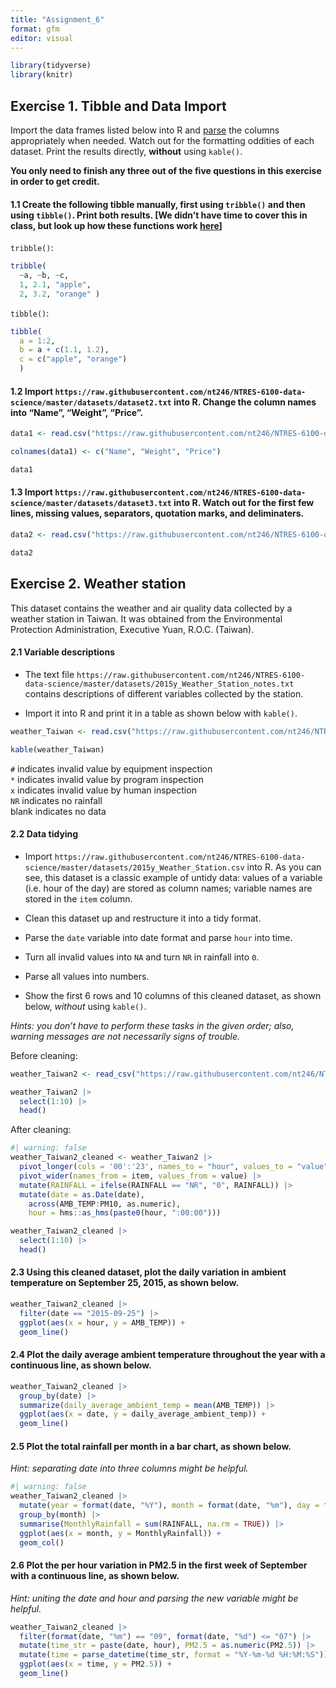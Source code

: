 ```yaml
---
title: "Assignment_6"
format: gfm
editor: visual
---
```


```r
library(tidyverse)
library(knitr)
```

## Exercise 1. Tibble and Data Import

Import the data frames listed below into R and [parse](https://r4ds.had.co.nz/data-import.html#parsing-a-vector) the columns appropriately when needed. Watch out for the formatting oddities of each dataset. Print the results directly, **without** using `kable()`.

**You only need to finish any three out of the five questions in this exercise in order to get credit.**

#### 1.1 Create the following tibble manually, first using `tribble()` and then using `tibble()`. Print both results. \[We didn’t have time to cover this in class, but look up how these functions work [here](https://r4ds.had.co.nz/tibbles.html#creating-tibbles)\]

`tribble()`:

```r
tribble(
  ~a, ~b, ~c,
  1, 2.1, "apple", 
  2, 3.2, "orange" )
```

`tibble()`:

```r
tibble(
  a = 1:2,
  b = a + c(1.1, 1.2),
  c = c("apple", "orange")
  )
```

#### 1.2 Import `https://raw.githubusercontent.com/nt246/NTRES-6100-data-science/master/datasets/dataset2.txt` into R. Change the column names into “Name”, “Weight”, “Price”.

```r
data1 <- read.csv("https://raw.githubusercontent.com/nt246/NTRES-6100-data-science/master/datasets/dataset2.txt", header = FALSE)

colnames(data1) <- c("Name", "Weight", "Price")

data1
```

#### 1.3 Import `https://raw.githubusercontent.com/nt246/NTRES-6100-data-science/master/datasets/dataset3.txt` into R. Watch out for the first few lines, missing values, separators, quotation marks, and deliminaters.

```r
data2 <- read.csv("https://raw.githubusercontent.com/nt246/NTRES-6100-data-science/master/datasets/dataset3.txt", quote = "/", skip = 2, na = c("Not Available", "?"), header = TRUE, sep = ";")

data2
```

## Exercise 2. Weather station

This dataset contains the weather and air quality data collected by a weather station in Taiwan. It was obtained from the Environmental Protection Administration, Executive Yuan, R.O.C. (Taiwan).

#### 2.1 Variable descriptions

-   The text file `https://raw.githubusercontent.com/nt246/NTRES-6100-data-science/master/datasets/2015y_Weather_Station_notes.txt` contains descriptions of different variables collected by the station.

-   Import it into R and print it in a table as shown below with `kable()`.

```r
weather_Taiwan <- read.csv("https://raw.githubusercontent.com/nt246/NTRES-6100-data-science/master/datasets/2015y_Weather_Station_notes.txt", header = TRUE, sep = "-")

kable(weather_Taiwan)
```

`#` indicates invalid value by equipment inspection\
`*` indicates invalid value by program inspection\
`x` indicates invalid value by human inspection\
`NR` indicates no rainfall\
blank indicates no data

#### 2.2 Data tidying

-   Import `https://raw.githubusercontent.com/nt246/NTRES-6100-data-science/master/datasets/2015y_Weather_Station.csv` into R. As you can see, this dataset is a classic example of untidy data: values of a variable (i.e. hour of the day) are stored as column names; variable names are stored in the `item` column.

-   Clean this dataset up and restructure it into a tidy format.

-   Parse the `date` variable into date format and parse `hour` into time.

-   Turn all invalid values into `NA` and turn `NR` in rainfall into `0`.

-   Parse all values into numbers.

-   Show the first 6 rows and 10 columns of this cleaned dataset, as shown below, *without* using `kable()`.

*Hints: you don’t have to perform these tasks in the given order; also, warning messages are not necessarily signs of trouble.*


Before cleaning:
```r
weather_Taiwan2 <- read_csv("https://raw.githubusercontent.com/nt246/NTRES-6100-data-science/master/datasets/2015y_Weather_Station.csv", col_names = TRUE, col_types = cols(.default = "c"))

weather_Taiwan2 |> 
  select(1:10) |> 
  head()
```         


After cleaning:
```r
#| warning: false
weather_Taiwan2_cleaned <- weather_Taiwan2 |>
  pivot_longer(cols = '00':'23', names_to = "hour", values_to = "value") |>
  pivot_wider(names_from = item, values_from = value) |>
  mutate(RAINFALL = ifelse(RAINFALL == "NR", "0", RAINFALL)) |>
  mutate(date = as.Date(date),
    across(AMB_TEMP:PM10, as.numeric),
    hour = hms::as_hms(paste0(hour, ":00:00")))

weather_Taiwan2_cleaned |> 
  select(1:10) |> 
  head()
```         

#### 2.3 Using this cleaned dataset, plot the daily variation in ambient temperature on September 25, 2015, as shown below.

```r
weather_Taiwan2_cleaned |> 
  filter(date == "2015-09-25") |> 
  ggplot(aes(x = hour, y = AMB_TEMP)) + 
  geom_line()
```

#### 2.4 Plot the daily average ambient temperature throughout the year with a **continuous line**, as shown below.

```r

weather_Taiwan2_cleaned |> 
  group_by(date) |> 
  summarize(daily_average_ambient_temp = mean(AMB_TEMP)) |> 
  ggplot(aes(x = date, y = daily_average_ambient_temp)) +
  geom_line()
```

#### 2.5 Plot the total rainfall per month in a bar chart, as shown below.

*Hint: separating date into three columns might be helpful.*

```r
#| warning: false
weather_Taiwan2_cleaned |> 
  mutate(year = format(date, "%Y"), month = format(date, "%m"), day = format(date, "%d"), RAINFALL = as.numeric(RAINFALL)) |> 
  group_by(month) |> 
  summarise(MonthlyRainfall = sum(RAINFALL, na.rm = TRUE)) |> 
  ggplot(aes(x = month, y = MonthlyRainfall)) + 
  geom_col()

```

#### 2.6 Plot the per hour variation in PM2.5 in the first week of September with a **continuous line**, as shown below.

*Hint: uniting the date and hour and parsing the new variable might be helpful.*

```r
weather_Taiwan2_cleaned |> 
  filter(format(date, "%m") == "09", format(date, "%d") <= "07") |> 
  mutate(time_str = paste(date, hour), PM2.5 = as.numeric(PM2.5)) |> 
  mutate(time = parse_datetime(time_str, format = "%Y-%m-%d %H:%M:%S")) |> 
  ggplot(aes(x = time, y = PM2.5)) +
  geom_line()

```
